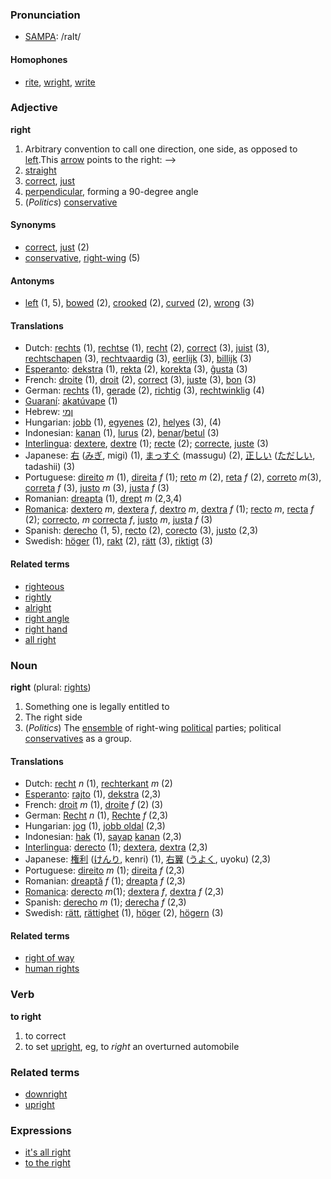===Pronunciation===
*[[w:SAMPA|SAMPA]]: /raIt/

====Homophones====
*[[rite]], [[wright]], [[write]]

===Adjective===
'''right'''

# Arbitrary convention to call one direction, one side, as opposed to [[left]].This [[arrow]] points to the right: -->
# [[straight]]
# [[correct]], [[just]]
# [[perpendicular]], forming a 90-degree angle
# (''Politics'') [[conservative]]

====Synonyms====
*[[correct]], [[just]] (2)
*[[conservative]], [[right-wing]] (5)

====Antonyms====
*[[left]] (1, 5), [[bowed]] (2), [[crooked]] (2), [[curved]] (2), [[wrong]] (3)

====Translations====
*Dutch: [[rechts]] (1), [[rechtse]] (1), [[recht]] (2), [[correct]] (3), [[juist]] (3), [[rechtschapen]] (3), [[rechtvaardig]] (3), [[eerlijk]] (3), [[billijk]] (3)
*[[Esperanto]]: [[dekstra]] (1), [[rekta]] (2), [[korekta]] (3), [[ĝusta]] (3)
*French: [[droite]] (1), [[droit]] (2), [[correct]] (3), [[juste]] (3), [[bon]] (3)
*German: [[rechts]] (1), [[gerade]] (2), [[richtig]] (3), [[rechtwinklig]] (4)
*[[Guaraní]]: [[akatúvape]] (1)
*Hebrew: [[ןמי]] 
*Hungarian: [[jobb]] (1), [[egyenes]] (2), [[helyes]] (3), [[]] (4)
*Indonesian: [[kanan]] (1), [[lurus]] (2), [[benar]]/[[betul]] (3)
*[[Interlingua]]: [[dextere]], [[dextre]] (1); [[recte]] (2); [[correcte]], [[juste]] (3)
*Japanese: [[右]] ([[みぎ]], migi) (1), [[まっすぐ]] (massugu) (2), [[正しい]] ([[ただしい]], tadashii) (3)
*Portuguese: [[direito]] ''m'' (1), [[direita]] ''f'' (1); [[reto]] ''m'' (2), [[reta]] ''f'' (2), [[correto]] ''m''(3), [[correta]] ''f'' (3), [[justo]] ''m'' (3), [[justa]] ''f'' (3)
*Romanian: [[dreapta]] (1), [[drept]] ''m'' (2,3,4)
*[[Romanica]]: [[dextero]] ''m'', [[dextera]] ''f'', [[dextro]] ''m'', [[dextra]] ''f'' (1); [[recto]] ''m'', [[recta]] ''f'' (2); [[correcto]], ''m'' [[correcta]] ''f'', [[justo]] ''m'', [[justa]] ''f'' (3)
*Spanish: [[derecho]] (1, 5), [[recto]] (2), [[corecto]] (3), [[justo]] (2,3)
*Swedish: [[höger]] (1), [[rakt]] (2), [[rätt]] (3), [[riktigt]] (3)

====Related terms====
*[[righteous]]
*[[rightly]]
*[[alright]]
*[[right angle]]
*[[right hand]]
*[[all right]]

===Noun===
'''right''' (plural: [[rights]])

# Something one is legally entitled to
# The right side
# (''Politics'') The [[ensemble]] of right-wing [[political]] parties; political [[conservatives]] as a group.

====Translations====
*Dutch: [[recht]] ''n'' (1), [[rechterkant]] ''m'' (2)
*[[Esperanto]]: [[rajto]] (1), [[dekstra]] (2,3)
*French: [[droit]] ''m'' (1), [[droite]] ''f'' (2) (3)
*German: [[Recht]] ''n'' (1), [[Rechte]] ''f'' (2,3)
*Hungarian: [[jog]] (1), [[jobb oldal]] (2,3)
*Indonesian: [[hak]] (1), [[sayap]] [[kanan]] (2,3)
*[[Interlingua]]: [[derecto]] (1); [[dextera]], [[dextra]] (2,3)
*Japanese: [[権利]] ([[けんり]], kenri) (1), [[右翼]] ([[うよく]], uyoku) (2,3)
*Portuguese: [[direito]] ''m'' (1); [[direita]] ''f'' (2,3)
*Romanian: [[dreaptă]] ''f'' (1); [[dreapta]] ''f'' (2,3)
*[[Romanica]]: [[derecto]] ''m''(1); [[dextera]] ''f'', [[dextra]] ''f'' (2,3)
*Spanish: [[derecho]] ''m'' (1); [[derecha]] ''f'' (2,3)
*Swedish: [[rätt]], [[rättighet]] (1), [[höger]] (2), [[högern]] (3)

====Related terms====
*[[right of way]]
*[[human rights]]<!-- should it be singular or plural? -->

===Verb===
'''to right'''

# to correct
# to set [[upright]], eg, to ''right'' an overturned automobile

===Related terms===
*[[downright]]
*[[upright]]

===Expressions===
*[[it's all right]]
*[[to the right]]